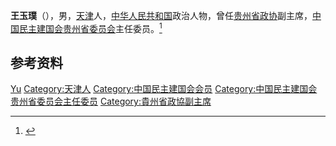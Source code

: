 {{Otheruses|other=名为王玉璞的其他人物|王玉璞}}

'''王玉璞'''（{{bd|1921年|11月|2011年|7月19日}}），男，[[天津|天津]]人，[[中华人民共和国|中华人民共和国]]政治人物，曾任[[贵州省政协|贵州省政协]]副主席，[[中国民主建国会贵州省委员会|中国民主建国会贵州省委员会]]主任委员。<ref>{{Cite book|title=贵州百科全书|author=孙淦, 庹文升, 何仁仲主编|publisher=中国大百科全书出版社|year=2005|isbn=9787500074069|location=贵阳|pages=}}</ref>

== 参考资料 ==
{{reflist}}

{{中国人物小作品}}

{{Authority control}}
{{DEFAULTSORT:Wang王}}
[[Category:王姓|Yu]]
[[Category:天津人|Category:天津人]]
[[Category:中国民主建国会会员|Category:中国民主建国会会员]]
[[Category:中国民主建国会贵州省委员会主任委员|Category:中国民主建国会贵州省委员会主任委员]]
[[Category:貴州省政協副主席|Category:貴州省政協副主席]]